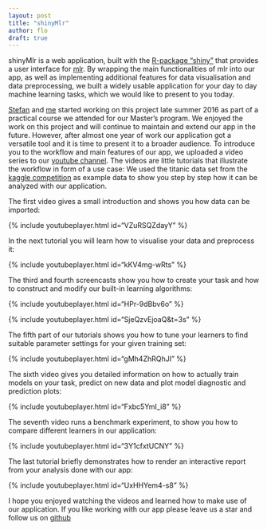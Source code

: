 ```yaml
---
layout: post
title: "shinyMlr"
author: flo
draft: true
---
```


shinyMlr is a web application, built with the
[R-package "shiny"](https://cran.r-project.org/web/packages/shiny/index.html)
that provides a user interface for [mlr](https://github.com/mlr-org/mlr).
By wrapping the main functionalities of mlr into our app, as well as
implementing additional features for data visualisation and data preprocessing,
we built a widely usable application for your day to day
machine learning tasks, which we would like to present to you today.

<!--more-->

[Stefan](http://Coorsaa.github.io/) and [me](http://florianfendt.github.io/)
started working on this project late summer 2016 as part of a practical
course we attended for our Master's program. We enjoyed the work on this
project and will continue to maintain and extend our app in the future.
However, after almost one year of work our application got a versatile tool
and it is time to present it to a broader audience.
To introduce you to the workflow and main features of our app,
we uploaded a video series to our
[youtube channel](https://www.youtube.com/channel/UCxafH0u7ewWHEULXcEa_zkg).
The videos are little tutorials that illustrate the workflow
in form of a use case:
We used the titanic data set from the
[kaggle competition](https://www.kaggle.com/c/titanic)
as example data to show you step by step how it can be analyzed with our
application.

The first video gives a small introduction and shows you how data can be
imported:

{% include youtubeplayer.html id="VZuRSQZdayY" %}


In the next tutorial you will learn how to visualise your data and
preprocess it:

{% include youtubeplayer.html id="kKV4mg-wRts" %}

The third and fourth screencasts show you how to create your task and
how to construct and modify our built-in learning algorithms:

{% include youtubeplayer.html id="HPr-9dBbv6o" %}

{% include youtubeplayer.html id="SjeQzvEjoaQ&t=3s" %}


The fifth part of our tutorials shows you how to tune your learners to find
suitable parameter settings for your given training set:

{% include youtubeplayer.html id="gMh4ZhRQhJI" %}

The sixth video gives you detailed information on how to actually train models
on your task, predict on new data and plot model diagnostic and prediction
plots:

{% include youtubeplayer.html id="Fxbc5YmI_i8" %}


The seventh video runs a benchmark experiment, to show you how to compare
different learners in our application:

{% include youtubeplayer.html id="3Y1cfxtUCNY" %}

The last tutorial briefly demonstrates how to render an interactive report
from your analysis done with our app:

{% include youtubeplayer.html id="UxHHYem4-s8" %}

I hope you enjoyed watching the videos and learned how to make use of our
application.
If you like working with our app please leave us a star and follow us on
[github](https://github.com/mlr-org/shinyMlr)

